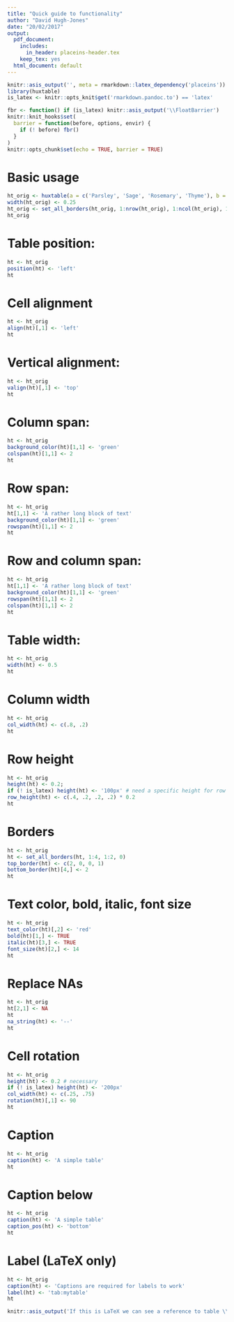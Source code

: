 ```yaml
---
title: "Quick guide to functionality"
author: "David Hugh-Jones"
date: "20/02/2017"
output:
  pdf_document:
    includes:
      in_header: placeins-header.tex
    keep_tex: yes
  html_document: default
---
```



```r
knitr::asis_output('', meta = rmarkdown::latex_dependency('placeins'))
library(huxtable)
is_latex <- knitr::opts_knit$get('rmarkdown.pandoc.to') == 'latex'

fbr <- function() if (is_latex) knitr::asis_output('\\FloatBarrier')
knitr::knit_hooks$set(
  barrier = function(before, options, envir) {
    if (! before) fbr()
  }
)
knitr::opts_chunk$set(echo = TRUE, barrier = TRUE)

```

# Basic usage

```r
ht_orig <- huxtable(a = c('Parsley', 'Sage', 'Rosemary', 'Thyme'), b = 10 ^ (2:5)) 
width(ht_orig) <- 0.25
ht_orig <- set_all_borders(ht_orig, 1:nrow(ht_orig), 1:ncol(ht_orig), 1)
ht_orig
```

# Table position:

```r
ht <- ht_orig
position(ht) <- 'left'
ht
```

# Cell alignment

```r
ht <- ht_orig
align(ht)[,1] <- 'left'
ht

```

# Vertical alignment:

```r
ht <- ht_orig
valign(ht)[,1] <- 'top'
ht

```

# Column span:

```r

ht <- ht_orig
background_color(ht)[1,1] <- 'green'
colspan(ht)[1,1] <- 2
ht   

```

# Row span:

```r
ht <- ht_orig
ht[1,1] <- 'A rather long block of text'
background_color(ht)[1,1] <- 'green'
rowspan(ht)[1,1] <- 2
ht   

```


# Row and column span:

```r
ht <- ht_orig
ht[1,1] <- 'A rather long block of text'
background_color(ht)[1,1] <- 'green'
rowspan(ht)[1,1] <- 2
colspan(ht)[1,1] <- 2
ht   

```

# Table width:

```r
ht <- ht_orig
width(ht) <- 0.5
ht

```

# Column width

```r
ht <- ht_orig
col_width(ht) <- c(.8, .2)
ht

```

# Row height

```r
ht <- ht_orig
height(ht) <- 0.2; 
if (! is_latex) height(ht) <- '100px' # need a specific height for row heights to work in HTML
row_height(ht) <- c(.4, .2, .2, .2) * 0.2
ht

```

# Borders

```r
ht <- ht_orig
ht <- set_all_borders(ht, 1:4, 1:2, 0)
top_border(ht) <- c(2, 0, 0, 1)
bottom_border(ht)[4,] <- 2 
ht

```

# Text color, bold, italic, font size

```r
ht <- ht_orig
text_color(ht)[,2] <- 'red'
bold(ht)[1,] <- TRUE
italic(ht)[3,] <- TRUE
font_size(ht)[2,] <- 14
ht

```

# Replace NAs

```r
ht <- ht_orig
ht[2,1] <- NA
ht
na_string(ht) <- '--'
ht

```

# Cell rotation

```r
ht <- ht_orig
height(ht) <- 0.2 # necessary
if (! is_latex) height(ht) <- '200px'
col_width(ht) <- c(.25, .75)
rotation(ht)[,1] <- 90
ht

```

# Caption

```r
ht <- ht_orig
caption(ht) <- 'A simple table'
ht

```

# Caption below

```r
ht <- ht_orig
caption(ht) <- 'A simple table'
caption_pos(ht) <- 'bottom'
ht

```

# Label (LaTeX only)

```r
ht <- ht_orig
caption(ht) <- 'Captions are required for labels to work'
label(ht) <- 'tab:mytable'
ht

knitr::asis_output('If this is LaTeX we can see a reference to table \\ref{tab:mytable}.')
```


